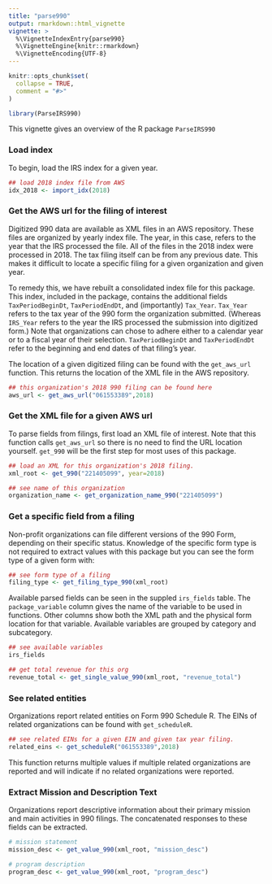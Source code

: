 ```yaml
---
title: "parse990"
output: rmarkdown::html_vignette
vignette: >
  %\VignetteIndexEntry{parse990}
  %\VignetteEngine{knitr::rmarkdown}
  %\VignetteEncoding{UTF-8}
---
```


```r
knitr::opts_chunk$set(
  collapse = TRUE,
  comment = "#>"
)
```

```r
library(ParseIRS990)
```

This vignette gives an overview of the R package `ParseIRS990`

### Load index

To begin, load the IRS index for a given year.
```r
## load 2018 index file from AWS
idx_2018 <- import_idx(2018)
```

### Get the AWS url for the filing of interest

Digitized 990 data are available as XML files in an AWS repository. These files are organized by yearly index file. The year, in this case, refers to the year that the IRS processed the file. All of the files in the 2018 index were processed in 2018. The tax filing itself can be from any previous date. This makes it difficult to locate a specific filing for a given organization and given year. 

To remedy this, we have rebuilt a consolidated index file for this package. This index, included in the package, contains the additional fields `TaxPeriodBeginDt`, `TaxPeriodEndDt`, and (importantly) `Tax_Year`. `Tax_Year` refers to the tax year of the 990 form the organization submitted. (Whereas `IRS_Year` refers to the year the IRS processed the submission into digitized form.) Note that organizations can chose to adhere either to a calendar year or to a fiscal year of their selection. `TaxPeriodBeginDt` and `TaxPeriodEndDt` refer to the beginning and end dates of that filing's year.

The location of a given digitized filing can be found with the `get_aws_url` function. This returns the location of the XML file in the AWS repository.

```r
## this organization's 2018 990 filing can be found here
aws_url <- get_aws_url("061553389",2018)
```

### Get the XML file for a given AWS url

To parse fields from filings, first load an XML file of interest. Note that this function calls `get_aws_url` so there is no need to find the URL location yourself. `get_990` will be the first step for most uses of this package.

```r
## load an XML for this organization's 2018 filing.
xml_root <- get_990("221405099", year=2018)

## see name of this organization
organization_name <- get_organization_name_990("221405099")
```

### Get a specific field from a filing
Non-profit organizations can file different versions of the 990 Form, depending on their specific status. Knowledge of the specific form type is not required to extract values with this package but you can see the form type of a given form with:

```r
## see form type of a filing
filing_type <- get_filing_type_990(xml_root)
```

Available parsed fields can be seen in the suppled `irs_fields` table. The `package_variable` column gives the name of the variable to be used in functions. Other columns show both the XML path and the physical form location for that variable. Available variables are grouped by category and subcategory.

```r
## see available variables
irs_fields

## get total revenue for this org
revenue_total <- get_single_value_990(xml_root, "revenue_total")
```

### See related entities
Organizations report related entities on Form 990 Schedule R. The EINs of related organizations can be found with `get_scheduleR`. 

```r
## see related EINs for a given EIN and given tax year filing. 
related_eins <- get_scheduleR("061553389",2018)
```

This function returns multiple values if multiple related organizations are reported and will indicate if no related organizations were reported. 

### Extract Mission and Description Text
Organizations report descriptive information about their primary mission and main activities in 990 filings. The concatenated responses to these fields can be extracted.

```r
# mission statement
mission_desc <- get_value_990(xml_root, "mission_desc")

# program description
program_desc <- get_value_990(xml_root, "program_desc")
```

